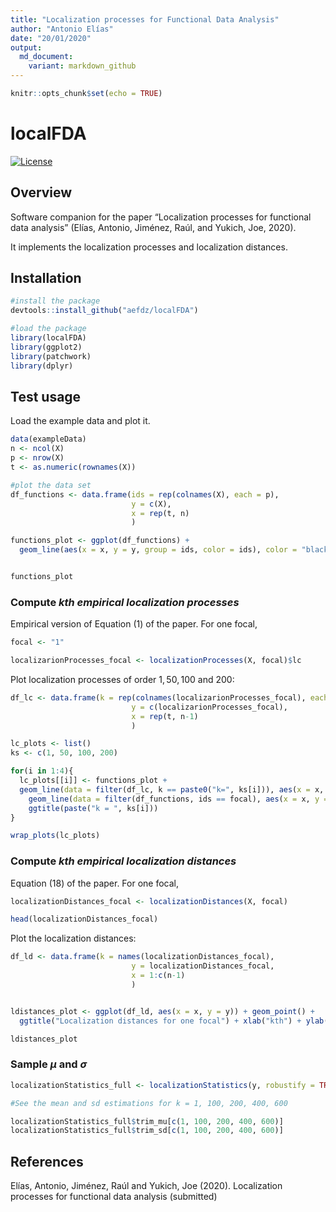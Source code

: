 ```yaml
---
title: "Localization processes for Functional Data Analysis"
author: "Antonio Elías"
date: "20/01/2020"
output:
  md_document:
    variant: markdown_github
---
```


```r
knitr::opts_chunk$set(echo = TRUE)

```

localFDA
=======

<!-- badges: start -->
[![License](https://img.shields.io/badge/license-GPL%20v3-blue.svg)](https://www.gnu.org/licenses/gpl-3.0)
<!-- badges: end -->

## Overview

Software companion for the paper “Localization processes for functional data analysis” (Elías, Antonio, Jiménez, Raúl, and Yukich, Joe, 2020). 

It implements the localization processes and localization distances. 

## Installation 

```r
#install the package
devtools::install_github("aefdz/localFDA")

#load the package
library(localFDA)
library(ggplot2)
library(patchwork)
library(dplyr)

```

## Test usage
Load the example data and plot it.

```r
data(exampleData)
n <- ncol(X)
p <- nrow(X)
t <- as.numeric(rownames(X))

#plot the data set
df_functions <- data.frame(ids = rep(colnames(X), each = p),
                           y = c(X),
                           x = rep(t, n)
                           )

functions_plot <- ggplot(df_functions) + 
  geom_line(aes(x = x, y = y, group = ids, color = ids), color = "black", alpha = 0.25) + xlab("t") + theme(legend.position = "none")


functions_plot
```

### Compute *kth empirical localization processes*
Empirical version of Equation (1) of the paper. For one focal,
```r
focal <- "1"

localizarionProcesses_focal <- localizationProcesses(X, focal)$lc
```

Plot localization processes of order $1, 50, 100$ and $200$:
```r
df_lc <- data.frame(k = rep(colnames(localizarionProcesses_focal), each = p),
                           y = c(localizarionProcesses_focal),
                           x = rep(t, n-1)
                           )

lc_plots <- list()
ks <- c(1, 50, 100, 200)

for(i in 1:4){
  lc_plots[[i]] <- functions_plot + 
  geom_line(data = filter(df_lc, k == paste0("k=", ks[i])), aes(x = x, y = y, group = k), color = "blue", size = 1) +
    geom_line(data = filter(df_functions, ids == focal), aes(x = x, y = y, group = ids), color = "red", linetype = "dashed", size = 1)+
    ggtitle(paste("k = ", ks[i]))
}

wrap_plots(lc_plots)

```

### Compute *kth empirical localization distances*
Equation (18) of the paper. For one focal,
```r
localizationDistances_focal <- localizationDistances(X, focal)

head(localizationDistances_focal)
```

Plot the localization distances:
```r
df_ld <- data.frame(k = names(localizationDistances_focal),
                           y = localizationDistances_focal,
                           x = 1:c(n-1)
                           )


ldistances_plot <- ggplot(df_ld, aes(x = x, y = y)) + geom_point() + 
  ggtitle("Localization distances for one focal") + xlab("kth") + ylab("L")

ldistances_plot
```

### Sample $\mu$ and $\sigma$ 

```r
localizationStatistics_full <- localizationStatistics(y, robustify = TRUE)

#See the mean and sd estimations for k = 1, 100, 200, 400, 600

localizationStatistics_full$trim_mu[c(1, 100, 200, 400, 600)]
localizationStatistics_full$trim_sd[c(1, 100, 200, 400, 600)]
```

## References

Elías, Antonio, Jiménez, Raúl and Yukich, Joe (2020). Localization processes for functional data analysis (submitted)
